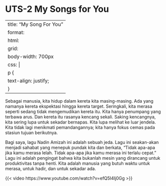 # UTS-2 My Songs for You

---
title: "My Song For You"
format: 
  html:
    grid:
      body-width: 700px
    css: |
      p {
        text-align: justify;
      }
---

Sebagai manusia, kita hidup dalam kereta kita masing-masing. Ada yang namanya kereta ekspektasi hingga kereta target. Seringkali, kita merasa seperti sedang tidak mengemudikan kereta itu. Kita hanya penumpang yang terbawa arus. Dan kereta itu rasanya kencang sekali. Saking kencangnya, kita sering lupa untuk sekadar bernapas. Kita lupa melihat ke luar jendela. Kita tidak lagi menikmati pemandangannya; kita hanya fokus cemas pada stasiun tujuan berikutnya.

Bagi saya, lagu Nadin Amizah ini adalah sebuah jeda. Lagu ini seakan-akan menjadi sahabat yang menepuk pundak kita dan berkata, "Tidak apa-apa jika kamu merasa lelah. Tidak apa-apa jika kamu merasa ini terlalu cepat." Lagu ini adalah pengingat bahwa kita bukanlah mesin yang dirancang untuk produktivitas tanpa henti. Kita adalah manusia yang butuh waktu untuk merasa, untuk hadir, dan untuk sekadar ada.

{{< video https://www.youtube.com/watch?v=efQ5I4Ij0Gg >}}
